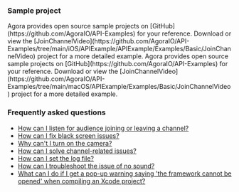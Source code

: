 
### Sample project

<PlatformWrapper platform = "ios">
Agora provides open source sample projects on [GitHub](https://github.com/AgoraIO/API-Examples) for your reference. Download or view the [JoinChannelVideo](https://github.com/AgoraIO/API-Examples/tree/main/iOS/APIExample/APIExample/Examples/Basic/JoinChannelVideo) project for a more detailed example.
</PlatformWrapper>

<PlatformWrapper platform = "macos">
Agora provides open source sample projects on [GitHub](https://github.com/AgoraIO/API-Examples) for your reference. Download or view the [JoinChannelVideo](https://github.com/AgoraIO/API-Examples/tree/main/macOS/APIExample/Examples/Basic/JoinChannelVideo) project for a more detailed example.
</PlatformWrapper>

### Frequently asked questions
* [How can I listen for audience joining or leaving a channel?](../../help/integration-issues/audience_event)
* [How can I fix black screen issues?](../../help/quality-issues/video_blank#issue-description)
* [Why can't I turn on the camera?](../../help/quality-issues/video_camera)
* [How can I solve channel-related issues?](../../help/integration-issues/channel)
* [How can I set the log file?](../../help/integration-issues/log)
* [How can I troubleshoot the issue of no sound?](../../help/quality-issues/audio_noaudio)
* [What can I do if I get a pop-up warning saying 'the framework cannot be opened' when compiling an Xcode project?](http://localhost:3000/en/help/integration-issues/framework_cannot_be_opened)
